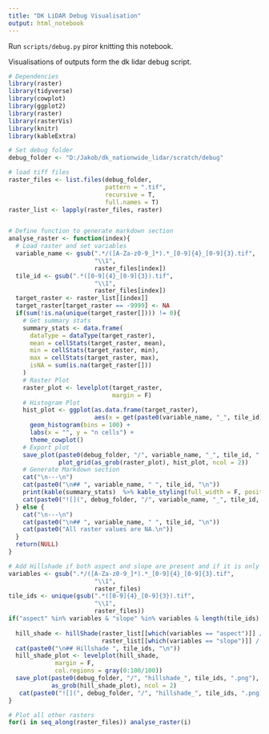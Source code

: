 ```yaml
---
title: "DK LiDAR Debug Visualisation"
output: html_notebook
---
```


Run `scripts/debug.py` piror knitting this notebook.

Visualisations of outputs form the dk lidar debug script.

```r
# Dependencies
library(raster)
library(tidyverse)
library(cowplot)
library(ggplot2)
library(raster)
library(rasterVis)
library(knitr)
library(kableExtra)

# Set debug folder 
debug_folder <- "D:/Jakob/dk_nationwide_lidar/scratch/debug"

# load tiff files
raster_files <- list.files(debug_folder, 
                           pattern = ".tif", 
                           recursive = T,
                           full.names = T)
raster_list <- lapply(raster_files, raster)



```

```r
# Define function to generate markdown section
analyse_raster <- function(index){
  # Load raster and set variables
  variable_name <- gsub(".*/([A-Za-z0-9_]*).*_[0-9]{4}_[0-9]{3}.tif", 
                        "\\1",
                        raster_files[index])
  tile_id <- gsub(".*([0-9]{4}_[0-9]{3}).tif", 
                        "\\1",
                        raster_files[index])
  target_raster <- raster_list[[index]]
  target_raster[target_raster == -9999] <- NA
  if(sum(!is.na(unique(target_raster[]))) != 0){
    # Get summary stats
    summary_stats <- data.frame(
      dataType = dataType(target_raster),
      mean = cellStats(target_raster, mean),
      min = cellStats(target_raster, min),
      max = cellStats(target_raster, max),
      isNA = sum(is.na(target_raster[]))
    )
    # Raster Plot
    raster_plot <- levelplot(target_raster,
                             margin = F)
    # Histogram Plot
    hist_plot <- ggplot(as.data.frame(target_raster), 
                        aes(x = get(paste0(variable_name, "_", tile_id)))) +
      geom_histogram(bins = 100) +
      labs(x = "", y = "n cells") +
      theme_cowplot()
    # Export plot
    save_plot(paste0(debug_folder, "/", variable_name, "_", tile_id, ".png"),
              plot_grid(as_grob(raster_plot), hist_plot, ncol = 2))
    # Generate Markdown section
    cat("\n---\n")
    cat(paste0("\n## ", variable_name, " ", tile_id, "\n"))
    print(kable(summary_stats)  %>% kable_styling(full_width = F, position = "left"))
    cat(paste0("![](", debug_folder, "/", variable_name, "_", tile_id, ".png)\n"))
  } else {
    cat("\n---\n")
    cat(paste0("\n## ", variable_name, " ", tile_id, "\n"))
    cat(paste0("All raster values are NA.\n"))
  }
  return(NULL)
}

# Add Hillshade if both aspect and slope are present and if it is only one tile
variables <- gsub(".*/([A-Za-z0-9_]*).*_[0-9]{4}_[0-9]{3}.tif", 
                        "\\1",
                        raster_files)
tile_ids <- unique(gsub(".*([0-9]{4}_[0-9]{3}).tif", 
                        "\\1",
                        raster_files))
if("aspect" %in% variables & "slope" %in% variables & length(tile_ids) == 1){
  
  hill_shade <- hillShade(raster_list[[which(variables == "aspect")]] / 10 * pi / 180, 
                          raster_list[[which(variables == "slope")]] / 10 * pi / 180)
  cat(paste0("\n## Hillshade ", tile_ids, "\n"))
  hill_shade_plot <- levelplot(hill_shade,
             margin = F,
             col.regions = gray(0:100/100))
  save_plot(paste0(debug_folder, "/", "hillshade_", tile_ids, ".png"),
            as_grob(hill_shade_plot), ncol = 2)
   cat(paste0("![](", debug_folder, "/", "hillshade_", tile_ids, ".png)\n"))
}

# Plot all other rasters
for(i in seq_along(raster_files)) analyse_raster(i)
```


